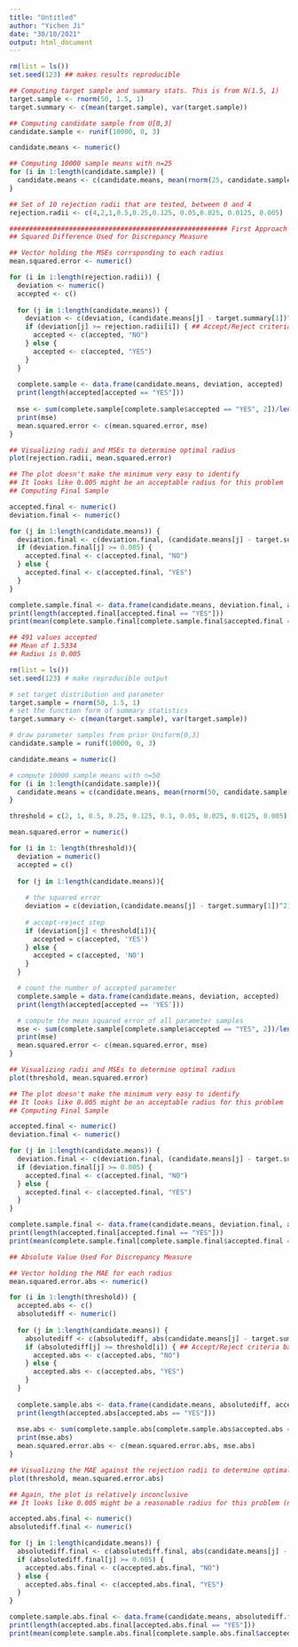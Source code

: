 ---
title: "Untitled"
author: "Yichen Ji"
date: "30/10/2021"
output: html_document
---

```{r}
rm(list = ls())
set.seed(123) ## makes results reproducible 

## Computing target sample and summary stats. This is from N(1.5, 1)
target.sample <- rnorm(50, 1.5, 1)
target.summary <- c(mean(target.sample), var(target.sample))

## Computing candidate sample from U[0,3]
candidate.sample <- runif(10000, 0, 3)

candidate.means <- numeric()

## Computing 10000 sample means with n=25
for (i in 1:length(candidate.sample)) {
  candidate.means <- c(candidate.means, mean(rnorm(25, candidate.sample[i], 2)))
}

## Set of 10 rejection radii that are tested, between 0 and 4
rejection.radii <- c(4,2,1,0.5,0.25,0.125, 0.05,0.025, 0.0125, 0.005)

####################################################### First Approach ########################################
## Squared Difference Used for Discrepancy Measure

## Vector holding the MSEs corrsponding to each radius
mean.squared.error <- numeric()

for (i in 1:length(rejection.radii)) {
  deviation <- numeric()
  accepted <- c()
  
  for (j in 1:length(candidate.means)) {
    deviation <- c(deviation, (candidate.means[j] - target.summary[1])^2) 
    if (deviation[j] >= rejection.radii[i]) { ## Accept/Reject criteria based on deviation
      accepted <- c(accepted, "NO")
    } else {
      accepted <- c(accepted, "YES")
    }
  }
  
  complete.sample <- data.frame(candidate.means, deviation, accepted)
  print(length(accepted[accepted == "YES"]))
  
  mse <- sum(complete.sample[complete.sample$accepted == "YES", 2])/length(accepted[accepted == "YES"])
  print(mse)
  mean.squared.error <- c(mean.squared.error, mse)
}

## Visualizing radii and MSEs to determine optimal radius
plot(rejection.radii, mean.squared.error)

## The plot doesn't make the minimum very easy to identify
## It looks like 0.005 might be an acceptable radius for this problem
## Computing Final Sample

accepted.final <- numeric()
deviation.final <- numeric() 

for (j in 1:length(candidate.means)) {
  deviation.final <- c(deviation.final, (candidate.means[j] - target.summary[1])^2)
  if (deviation.final[j] >= 0.005) {
    accepted.final <- c(accepted.final, "NO")
  } else {
    accepted.final <- c(accepted.final, "YES")
  }
}

complete.sample.final <- data.frame(candidate.means, deviation.final, accepted.final)
print(length(accepted.final[accepted.final == "YES"]))
print(mean(complete.sample.final[complete.sample.final$accepted.final == "YES", 1]))

## 491 values accepted
## Mean of 1.5334
## Radius is 0.005
```


```{r, warning=FALSE, message=FALSE}
rm(list = ls())
set.seed(123) # make reproducible output

# set target distribution and parameter
target.sample = rnorm(50, 1.5, 1)
# set the function form of summary statistics
target.summary <- c(mean(target.sample), var(target.sample))

# draw parameter samples from prior Uniform[0,3]
candidate.sample = runif(10000, 0, 3)

candidate.means = numeric()

# compute 10000 sample means with n=50
for (i in 1:length(candidate.sample)){
  candidate.means = c(candidate.means, mean(rnorm(50, candidate.sample[i], 1)))
}

threshold = c(2, 1, 0.5, 0.25, 0.125, 0.1, 0.05, 0.025, 0.0125, 0.005)

mean.squared.error = numeric()

for (i in 1: length(threshold)){
  deviation = numeric()
  accepted = c()
  
  for (j in 1:length(candidate.means)){
  
    # the squared error
    deviation = c(deviation,(candidate.means[j] - target.summary[1])^2)
    
    # accept-reject step
    if (deviation[j] < threshold[i]){
      accepted = c(accepted, 'YES')
    } else {
      accepted = c(accepted, 'NO')
    }
  }

  # count the number of accepted parameter
  complete.sample = data.frame(candidate.means, deviation, accepted)
  print(length(accepted[accepted == 'YES']))

  # compute the mean squared error of all parameter samples
  mse <- sum(complete.sample[complete.sample$accepted == "YES", 2])/length(accepted[accepted == "YES"])
  print(mse)
  mean.squared.error <- c(mean.squared.error, mse)
}
```


```{r}
## Visualizing radii and MSEs to determine optimal radius
plot(threshold, mean.squared.error)

## The plot doesn't make the minimum very easy to identify
## It looks like 0.005 might be an acceptable radius for this problem
## Computing Final Sample

accepted.final <- numeric()
deviation.final <- numeric() 

for (j in 1:length(candidate.means)) {
  deviation.final <- c(deviation.final, (candidate.means[j] - target.summary[1])^2)
  if (deviation.final[j] >= 0.005) {
    accepted.final <- c(accepted.final, "NO")
  } else {
    accepted.final <- c(accepted.final, "YES")
  }
}

complete.sample.final <- data.frame(candidate.means, deviation.final, accepted.final)
print(length(accepted.final[accepted.final == "YES"]))
print(mean(complete.sample.final[complete.sample.final$accepted.final == "YES", 1]))
```

```{r}
## Absolute Value Used For Discrepancy Measure

## Vector holding the MAE for each radius
mean.squared.error.abs <- numeric()

for (i in 1:length(threshold)) {
  accepted.abs <- c()
  absolutediff <- numeric()
  
  for (j in 1:length(candidate.means)) {
    absolutediff <- c(absolutediff, abs(candidate.means[j] - target.summary[1]))
    if (absolutediff[j] >= threshold[i]) { ## Accept/Reject criteria based on absolute difference
      accepted.abs <- c(accepted.abs, "NO")
    } else {
      accepted.abs <- c(accepted.abs, "YES")
    }
  }
  
  complete.sample.abs <- data.frame(candidate.means, absolutediff, accepted.abs)
  print(length(accepted.abs[accepted.abs == "YES"]))
  
  mse.abs <- sum(complete.sample.abs[complete.sample.abs$accepted.abs == "YES", 2])/length(accepted.abs[accepted.abs == "YES"])
  print(mse.abs)
  mean.squared.error.abs <- c(mean.squared.error.abs, mse.abs)
}

## Visualizing the MAE against the rejection radii to determine optimal radius
plot(threshold, mean.squared.error.abs)

## Again, the plot is relatively inconclusive
## It looks like 0.005 might be a reasonable radius for this problem (need a small radius)

accepted.abs.final <- numeric()
absolutediff.final <- numeric() 

for (j in 1:length(candidate.means)) {
  absolutediff.final <- c(absolutediff.final, abs(candidate.means[j] - target.summary[1]))
  if (absolutediff.final[j] >= 0.005) {
    accepted.abs.final <- c(accepted.abs.final, "NO")
  } else {
    accepted.abs.final <- c(accepted.abs.final, "YES")
  }
}

complete.sample.abs.final <- data.frame(candidate.means, absolutediff.final, accepted.abs.final)
print(length(accepted.abs.final[accepted.abs.final == "YES"]))
print(mean(complete.sample.abs.final[complete.sample.abs.final$accepted.abs.final == "YES", 1]))

```

